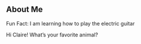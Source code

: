 ## About Me

Fun Fact: I am learning how to play the electric guitar

Hi Claire! What's your favorite animal?
